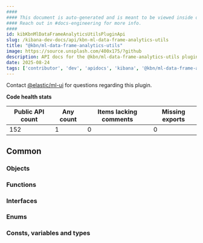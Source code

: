 ```yaml
---
####
#### This document is auto-generated and is meant to be viewed inside our experimental, new docs system.
#### Reach out in #docs-engineering for more info.
####
id: kibKbnMlDataFrameAnalyticsUtilsPluginApi
slug: /kibana-dev-docs/api/kbn-ml-data-frame-analytics-utils
title: "@kbn/ml-data-frame-analytics-utils"
image: https://source.unsplash.com/400x175/?github
description: API docs for the @kbn/ml-data-frame-analytics-utils plugin
date: 2025-08-24
tags: ['contributor', 'dev', 'apidocs', 'kibana', '@kbn/ml-data-frame-analytics-utils']
---
```




Contact [@elastic/ml-ui](https://github.com/orgs/elastic/teams/ml-ui) for questions regarding this plugin.

**Code health stats**

| Public API count  | Any count | Items lacking comments | Missing exports |
|-------------------|-----------|------------------------|-----------------|
| 152 | 1 | 0 | 0 |

## Common

### Objects
<DocDefinitionList data={kbnMlDataFrameAnalyticsUtilsObj.common.objects}/>

### Functions
<DocDefinitionList data={kbnMlDataFrameAnalyticsUtilsObj.common.functions}/>

### Interfaces
<DocDefinitionList data={kbnMlDataFrameAnalyticsUtilsObj.common.interfaces}/>

### Enums
<DocDefinitionList data={kbnMlDataFrameAnalyticsUtilsObj.common.enums}/>

### Consts, variables and types
<DocDefinitionList data={kbnMlDataFrameAnalyticsUtilsObj.common.misc}/>

